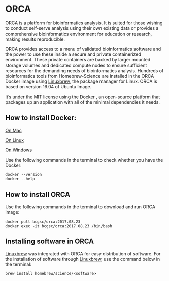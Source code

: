 # ORCA

ORCA is a platform for bioinformatics analysis. It is suited for those wishing to conduct self-serve analysis using their own existing data or provides a comprehensive bioinformatics environment for education or research, making results reproducible.

ORCA provides access to a menu of validated bioinformatics software and the power to use these inside a secure and private containerized environment. These private containers are backed by larger mounted storage volumes and dedicated compute nodes to ensure sufficient resources for the demanding needs of bioinformatics analysis.
Hundreds of bioinformatics tools from Homebrew-Science are installed in the ORCA Docker image using [Linuxbrew](http://linuxbrew.sh/), the package manager for Linux. ORCA is based on version 16.04 of Ubuntu Image.

It’s under the MIT license using the Docker , an open-source platform that 
packages up an application with all of the minimal dependencies it needs.


## How to install Docker:

[On Mac](https://docs.docker.com/docker-for-mac/install/)

[On Linux](https://docs.docker.com/engine/installation/#cloud)

[On Windows](https://docs.docker.com/docker-for-windows/install/#download-docker-for-windows)

Use the following commands in the terminal to check whether you have the Docker:
```
docker --version
docker --help
```
## How to install ORCA
Use the following commands in the terminal to download and run ORCA image:

```
docker pull bcgsc/orca:2017.08.23
docker exec -it bcgsc/orca:2017.08.23 /bin/bash
```

## Installing software in ORCA
[Linuxbrew](http://linuxbrew.sh/) was integrated with ORCA for easy distribution of software.
For the installation of software through [Linuxbrew](http://linuxbrew.sh/), use the command below in the terminal:

```
brew install homebrew/science/<software>
```
